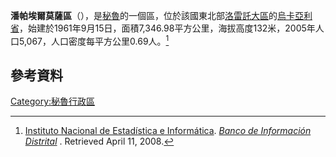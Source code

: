 {{Infobox settlement
| name                    =  潘帕埃爾莫薩區
| native_name             = Pampa Hermosa
| native_name_lang        = es
| settlement_type         = {{tsl|en|Districts of Peru||区}}
| image_skyline           = 
| image_caption           = 
| image_map               = Localización del distrito Pampa Hermosa en la provincia de Ucayali.svg
| map_caption             = 在[[烏卡亞利省|烏卡亞利省]]的位置
| subdivision_type        = [[国家|国家]]
| subdivision_name        = {{flag|Peru}}
| subdivision_type1       = [[秘鲁大区|大区]]
| subdivision_name1       = [[洛雷托大区|洛雷托大区]]
| subdivision_type2       = [[秘魯省份|省]]
| subdivision_name2       = [[烏卡亞利省|烏卡亞利省]]
| established_title       = 成立
| established_date        = 1961年9月15日
| seat_type               = 首府
| seat                    = Pampa Hermosa
| leader_title            = [[市长|市长]]
| leader_name             = Luis Del Castillo Tananta
| unit_pref               = Metric<!-- or US or UK -->
| area_footnotes          = 
| area_total_km2          = 7346.98
| elevation_footnotes     = 
| elevation_m             = 132
| population_footnotes    = 
| population_total        = 5067
| population_as_of        = {{tsl|en|Peru 2005 Census||2005 census}}
| population_density_km2  = auto
| timezone1               = [[秘魯時間|PET]]
| utc_offset1             = -5
| blank_name_sec1         = [[UBIGEO|UBIGEO]]
| blank_info_sec1         = 160604
| website                 = 
}}

'''潘帕埃爾莫薩區'''（{{lang-es|Distrito de Pampa Hermosa}}），是[[秘魯|秘魯]]的一個區，位於該國東北部[[洛雷託大區|洛雷託大區]]的[[烏卡亞利省|烏卡亞利省]]，始建於1961年9月15日，面積7,346.98平方公里，海拔高度132米，2005年人口5,067，人口密度每平方公里0.69人。<ref>{{in lang|es}} [[Instituto_Nacional_de_Estadística_e_Informática|Instituto Nacional de Estadística e Informática]]. ''[http://desa.inei.gob.pe/mapas/bid/ Banco de Información Distrital] {{webarchive|url=https://web.archive.org/web/20080423164200/http://desa.inei.gob.pe/mapas/bid/ |date=2008-04-23 }}''. Retrieved April 11, 2008.</ref>

==參考資料==
{{refs}}

{{coord|7.1991|S|75.8605|W|source:wikidata|display=title}}
{{Peru-geo-stub}}
[[Category:秘魯行政區|Category:秘魯行政區]]
